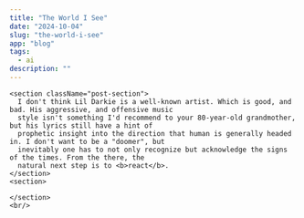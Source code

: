 ```yaml
---
title: "The World I See"
date: "2024-10-04"
slug: "the-world-i-see"
app: "blog"
tags:
  - ai
description: ""
---
```


<div className="post-content-wrapper"> 

    <section className="post-section">
      I don't think Lil Darkie is a well-known artist. Which is good, and bad. His aggressive, and offensive music
      style isn't something I'd recommend to your 80-year-old grandmother, but his lyrics still have a hint of
      prophetic insight into the direction that human is generally headed in. I don't want to be a "doomer", but
      inevitably one has to not only recognize but acknowledge the signs of the times. From the there, the 
      natural next step is to <b>react</b>.
    </section>
    <section>
      
    </section>
    <br/>
</div>
